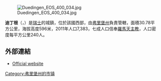[[Image:Duedingen_EOS_400_034.jpg|right]]

'''迪丁根'''（{{lang-de|Düdingen}}，{{lang-fr|Guin}}）是[[瑞士|瑞士]]的城鎮，位於該國西部，由[[弗里堡州|弗里堡州]]負責管轄，面積30.78平方公里，海拔高度596米，2011年人口7,383，七成人口信奉[[羅馬天主教|羅馬天主教]]，人口密度每平方公里240人。

==外部連結==
* [http://www.duedingen.ch/xml_1/internet/de/intro.cfm Official website] {{Wayback|url=http://www.duedingen.ch/xml_1/internet/de/intro.cfm |date=20180822145440 }} {{de icon}}

{{Authority control}}
{{Switzerland-geo-stub}}
[[Category:弗里堡州的市镇|Category:弗里堡州的市镇]]